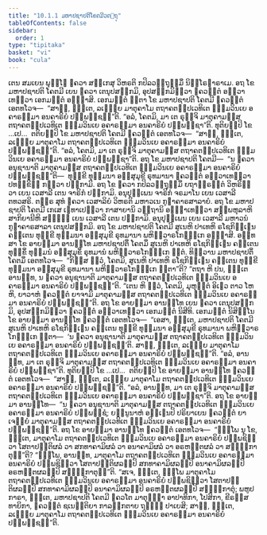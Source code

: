 ```yaml
---
title: "10.1.1 ມຫາປຊາປຕິໂຄຕມີວຕ຺ຖຸ"
tableOfContents: false
sidebar:
  order: 1
type: "tipitaka"
basket: "vi"
book: "cula"
---
```



<DynamicBreadcrumb />

<Division number="402" book="cula">

<Paragraph number="1964" book="cula">
ເຕນ ສມເຍນ ພຸທ຺ໂຘ ຠຄວາ ສກ຺ເກສຸ ວິຫຣຕິ ກປິລວຕ຺ຖຸສ຺ມິໍ ນິຄ຺ໂຣຘາຣາເມ. ອຖ ໂຂ ມຫາປຊາປຕິ ໂຄຕມີ ເຍນ ຠຄວາ ເຕນຸປສງ຺ກມິ, ອຸປສງ຺ກມິຕ຺ວາ ຠຄວນ຺ຕໍ ອຠິວາເທຕ຺ວາ ເອກມນ຺ຕໍ ອຏ຺ຐາສິ. ເອກມນ຺ຕໍ ຐິຕາ ໂຂ ມຫາປຊາປຕິ ໂຄຕມີ ຠຄວນ຺ຕໍ ເອຕທໂວຈ—  “ສາຘຸ, ຠນ຺ເຕ, ລເຠຍ຺ຍ ມາຕຸຄາໂມ ຕຖາຄຕປ຺ປເວທິເຕ ຘມ຺ມວິນເຍ ອຄາຣສ຺ມາ ອນຄາຣິຍໍ ປພ຺ພຊ຺ຊນ຺”ຕິ. “ອລໍ, ໂຄຕມິ, ມາ ເຕ ຣຸຈ຺ຈິ ມາຕຸຄາມສ຺ສ ຕຖາຄຕປ຺ປເວທິເຕ ຘມ຺ມວິນເຍ ອຄາຣສ຺ມາ ອນຄາຣິຍໍ ປພ຺ພຊ຺ຊາ”ຕິ.
</Paragraph>

<Paragraph number="1965" book="cula">
ທຸຕິຍມ຺ປິ ໂຂ …ເປ…  ຕຕິຍມ຺ປິ ໂຂ ມຫາປຊາປຕິ ໂຄຕມີ ຠຄວນ຺ຕໍ ເອຕທໂວຈ—  “ສາຘຸ, ຠນ຺ເຕ, ລເຠຍ຺ຍ ມາຕຸຄາໂມ ຕຖາຄຕປ຺ປເວທິເຕ ຘມ຺ມວິນເຍ ອຄາຣສ຺ມາ ອນຄາຣິຍໍ ປພ຺ພຊ຺ຊນ຺”ຕິ. “ອລໍ, ໂຄຕມິ, ມາ ເຕ ຣຸຈ຺ຈິ ມາຕຸຄາມສ຺ສ ຕຖາຄຕປ຺ປເວທິເຕ ຘມ຺ມວິນເຍ ອຄາຣສ຺ມາ ອນຄາຣິຍໍ ປພ຺ພຊ຺ຊາ”ຕິ. ອຖ ໂຂ ມຫາປຊາປຕິ ໂຄຕມີ—  “ນ ຠຄວາ ອນຸຊານາຕິ ມາຕຸຄາມສ຺ສ ຕຖາຄຕປ຺ປເວທິເຕ ຘມ຺ມວິນເຍ ອຄາຣສ຺ມາ ອນຄາຣິຍໍ ປພ຺ພຊ຺ຊນ຺”ຕິ—  ທຸກ຺ຂີ ທຸມ຺ມນາ ອສ຺ສຸມຸຂີ ຣຸທມານາ ຠຄວນ຺ຕໍ ອຠິວາເທຕ຺ວາ ປທກ຺ຂິຓໍ ກຕ຺ວາ ປກ຺ກາມິ.
</Paragraph>

<Paragraph number="1966" book="cula">
ອຖ ໂຂ ຠຄວາ ກປິລວຕ຺ຖຸສ຺ມິໍ ຍຖາຠິຣນ຺ຕໍ ວິຫຣິຕ຺ວາ ເຍນ ເວສາລີ ເຕນ ຈາຣິກໍ ປກ຺ກາມິ. ອນຸປຸພ຺ເພນ ຈາຣິກໍ ຈຣມາໂນ ເຍນ ເວສາລີ ຕທວສຣິ. ຕຕ຺ຣ ສຸທໍ ຠຄວາ ເວສາລິຍໍ ວິຫຣຕິ ມຫາວເນ ກູຏາຄາຣສາລາຍໍ. ອຖ ໂຂ ມຫາປຊາປຕິ ໂຄຕມີ ເກເສ ເຉທາເປຕ຺ວາ ກາສາຍານິ ວຕ຺ຖານິ ອຈ຺ຉາເທຕ຺ວາ ສມ຺ພຫຸລາຫິ ສາກິຍານີຫິ ສທ຺ຘິໍ ເຍນ ເວສາລີ ເຕນ ປກ຺ກາມິ. ອນຸປຸພ຺ເພນ ເຍນ ເວສາລີ ມຫາວນໍ ກູຏາຄາຣສາລາ ເຕນຸປສງ຺ກມິ. ອຖ ໂຂ ມຫາປຊາປຕິ ໂຄຕມີ ສູເນຫິ ປາເທຫິ ຣໂຊກິຓ຺ເຓນ ຄຕ຺ເຕນ ທຸກ຺ຂີ ທຸມ຺ມນາ ອສ຺ສຸມຸຂີ ຣຸທມານາ ພຫິທ຺ວາຣໂກຏ຺ຐເກ ອຏ຺ຐາສິ. ອທ຺ທສາ ໂຂ ອາຍສ຺ມາ ອານນ຺ໂທ ມຫາປຊາປຕິໍ ໂຄຕມິໍ ສູເນຫິ ປາເທຫິ ຣໂຊກິຓ຺ເຓນ ຄຕ຺ເຕນ ທຸກ຺ຂິໍ ທຸມ຺ມນໍ ອສ຺ສຸມຸຂິໍ ຣຸທມານໍ ພຫິທ຺ວາຣໂກຏ຺ຐເກ ຐິຕໍ. ທິສ຺ວານ ມຫາປຊາປຕິໍ ໂຄຕມິໍ ເອຕທໂວຈ—  “ກິສ຺ສ ຕ຺ວໍ, ໂຄຕມິ, ສູເນຫິ ປາເທຫິ ຣໂຊກິຓ຺ເຓນ ຄຕ຺ເຕນ ທຸກ຺ຂີ ທຸມ຺ມນາ ອສ຺ສຸມຸຂີ ຣຸທມານາ ພຫິທ຺ວາຣໂກຏ຺ຐເກ ຐິຕາ”ຕິ? “ຕຖາ ຫິ ປນ, ຠນ຺ເຕ ອານນ຺ທ, ນ ຠຄວາ ອນຸຊານາຕິ ມາຕຸຄາມສ຺ສ ຕຖາຄຕປ຺ປເວທິເຕ ຘມ຺ມວິນເຍ ອຄາຣສ຺ມາ ອນຄາຣິຍໍ ປພ຺ພຊ຺ຊນ຺”ຕິ. “ເຕນ ຫິ ຕ຺ວໍ, ໂຄຕມິ, ມຸຫຸຕ຺ຕໍ ອິເຘວ ຕາວ ໂຫຫິ, ຍາວາຫໍ ຠຄວນ຺ຕໍ ຍາຈາມິ ມາຕຸຄາມສ຺ສ ຕຖາຄຕປ຺ປເວທິເຕ ຘມ຺ມວິນເຍ ອຄາຣສ຺ມາ ອນຄາຣິຍໍ ປພ຺ພຊ຺ຊນ຺”ຕິ.
</Paragraph>

<Paragraph number="1967" book="cula">
ອຖ ໂຂ ອາຍສ຺ມາ ອານນ຺ໂທ ເຍນ ຠຄວາ ເຕນຸປສງ຺ກມິ, ອຸປສງ຺ກມິຕ຺ວາ ຠຄວນ຺ຕໍ ອຠິວາເທຕ຺ວາ ເອກມນ຺ຕໍ ນິສີທິ. ເອກມນ຺ຕໍ ນິສິນ຺ໂນ ໂຂ ອາຍສ຺ມາ ອານນ຺ໂທ ຠຄວນ຺ຕໍ ເອຕທໂວຈ—  “ເອສາ, ຠນ຺ເຕ, ມຫາປຊາປຕິ ໂຄຕມີ ສູເນຫິ ປາເທຫິ ຣໂຊກິຓ຺ເຓນ ຄຕ຺ເຕນ ທຸກ຺ຂີ ທຸມ຺ມນາ ອສ຺ສຸມຸຂີ ຣຸທມານາ ພຫິທ຺ວາຣໂກຏ຺ຐເກ ຐິຕາ—  ‘ນ ຠຄວາ ອນຸຊານາຕິ ມາຕຸຄາມສ຺ສ ຕຖາຄຕປ຺ປເວທິເຕ ຘມ຺ມວິນເຍ ອຄາຣສ຺ມາ ອນຄາຣິຍໍ ປພ຺ພຊ຺ຊນ຺’ຕິ. ສາຘຸ, ຠນ຺ເຕ, ລເຠຍ຺ຍ ມາຕຸຄາໂມ ຕຖາຄຕປ຺ປເວທິເຕ ຘມ຺ມວິນເຍ ອຄາຣສ຺ມາ ອນຄາຣິຍໍ ປພ຺ພຊ຺ຊນ຺”ຕິ. “ອລໍ, ອານນ຺ທ, ມາ ເຕ ຣຸຈ຺ຈິ ມາຕຸຄາມສ຺ສ ຕຖາຄຕປ຺ປເວທິເຕ ຘມ຺ມວິນເຍ ອຄາຣສ຺ມາ ອນຄາຣິຍໍ ປພ຺ພຊ຺ຊາ”ຕິ. ທຸຕິຍມ຺ປິ ໂຂ …ເປ…  ຕຕິຍມ຺ປິ ໂຂ ອາຍສ຺ມາ ອານນ຺ໂທ ຠຄວນ຺ຕໍ ເອຕທໂວຈ—  “ສາຘຸ, ຠນ຺ເຕ, ລເຠຍ຺ຍ ມາຕຸຄາໂມ ຕຖາຄຕປ຺ປເວທິເຕ ຘມ຺ມວິນເຍ ອຄາຣສ຺ມາ ອນຄາຣິຍໍ ປພ຺ພຊ຺ຊນ຺”ຕິ. “ອລໍ, ອານນ຺ທ, ມາ ເຕ ຣຸຈ຺ຈິ ມາຕຸຄາມສ຺ສ ຕຖາຄຕປ຺ປເວທິເຕ ຘມ຺ມວິນເຍ ອຄາຣສ຺ມາ ອນຄາຣິຍໍ ປພ຺ພຊ຺ຊາ”ຕິ.
</Paragraph>

<Paragraph number="1968" book="cula">
ອຖ ໂຂ ອາຍສ຺ມາ ອານນ຺ໂທ—  “ນ ຠຄວາ ອນຸຊານາຕິ ມາຕຸຄາມສ຺ສ ຕຖາຄຕປ຺ປເວທິເຕ ຘມ຺ມວິນເຍ ອຄາຣສ຺ມາ ອນຄາຣິຍໍ ປພ຺ພຊ຺ຊໍ; ຍນ຺ນູນາຫໍ ອຎ຺ເຎນປິ ປຣິຍາເຍນ ຠຄວນ຺ຕໍ ຍາເຈຍ຺ຍໍ ມາຕຸຄາມສ຺ສ ຕຖາຄຕປ຺ປເວທິເຕ ຘມ຺ມວິນເຍ ອຄາຣສ຺ມາ ອນຄາຣິຍໍ ປພ຺ພຊ຺ຊນ຺”ຕິ. ອຖ ໂຂ ອາຍສ຺ມາ ອານນ຺ໂທ ຠຄວນ຺ຕໍ ເອຕທໂວຈ—  “ຠພ຺ໂພ ນຸ ໂຂ, ຠນ຺ເຕ, ມາຕຸຄາໂມ ຕຖາຄຕປ຺ປເວທິເຕ ຘມ຺ມວິນເຍ ອຄາຣສ຺ມາ ອນຄາຣິຍໍ ປພ຺ພຊິຕ຺ວາ ໂສຕາປຕ຺ຕິຜລໍ ວາ ສກທາຄາມິຜລໍ ວາ ອນາຄາມິຜລໍ ວາ ອຣຫຕ຺ຕຜລໍ ວາ ສຈ຺ຉິກາຕຸນ຺”ຕິ? “ຠພ຺ໂພ, ອານນ຺ທ, ມາຕຸຄາໂມ ຕຖາຄຕປ຺ປເວທິເຕ ຘມ຺ມວິນເຍ ອຄາຣສ຺ມາ ອນຄາຣິຍໍ ປພ຺ພຊິຕ຺ວາ ໂສຕາປຕ຺ຕິຜລມ຺ປິ ສກທາຄາມິຜລມ຺ປິ ອນາຄາມິຜລມ຺ປິ ອຣຫຕ຺ຕຜລມ຺ປິ ສຈ຺ຉິກາຕຸນ຺”ຕິ. “ສເຈ, ຠນ຺ເຕ, ຠພ຺ໂພ ມາຕຸຄາໂມ ຕຖາຄຕປ຺ປເວທິເຕ ຘມ຺ມວິນເຍ ອຄາຣສ຺ມາ ອນຄາຣິຍໍ ປພ຺ພຊິຕ຺ວາ ໂສຕາປຕ຺ຕິຜລມ຺ປິ ສກທາຄາມິຜລມ຺ປິ ອນາຄາມິຜລມ຺ປິ ອຣຫຕ຺ຕຜລມ຺ປິ ສຈ຺ຉິກາຕຸໍ; ພຫູປກາຣາ, ຠນ຺ເຕ, ມຫາປຊາປຕິ ໂຄຕມີ ຠຄວໂຕ ມາຕຸຈ຺ຉາ ອາປາທິກາ, ໂປສິກາ, ຂີຣສ຺ສ ທາຍິກາ, ຠຄວນ຺ຕໍ ຊເນຕ຺ຕິຍາ ກາລງ຺ກຕາຍ ຖຎ຺ຎໍ ປາເຍສິ; ສາຘຸ, ຠນ຺ເຕ, ລເຠຍ຺ຍ ມາຕຸຄາໂມ ຕຖາຄຕປ຺ປເວທິເຕ ຘມ຺ມວິນເຍ ອຄາຣສ຺ມາ ອນຄາຣິຍໍ ປພ຺ພຊ຺ຊນ຺”ຕິ.
</Paragraph>
</Division>